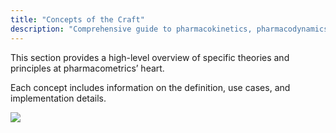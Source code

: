 ```yaml
---
title: "Concepts of the Craft"
description: "Comprehensive guide to pharmacokinetics, pharmacodynamics, pediatric pharmacology, clinical studies, and drug development concepts for pharmacometricians."
---
```


This section provides a high-level overview of specific theories and principles at pharmacometrics' heart.

Each concept includes information on the definition, use cases, and implementation details.

![](./images/index_concepts.png)
